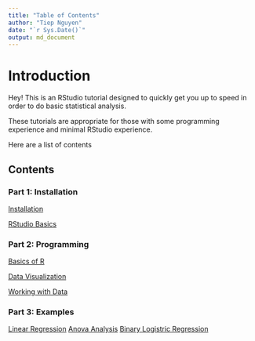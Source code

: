 ```yaml
---
title: "Table of Contents"
author: "Tiep Nguyen"
date: "`r Sys.Date()`"
output: md_document
---
```


# Introduction

Hey! This is an RStudio tutorial designed to quickly get you up to speed in order to do basic statistical analysis.

These tutorials are appropriate for those with some programming experience and minimal RStudio experience.

Here are a list of contents

## Contents

### Part 1: Installation

[Installation](`\Part%201%20Installation\Installation.md`)

[RStudio Basics](`\Part%201%20Installation\RStudio%20Basics.md`)

### Part 2: Programming

[Basics of R](`\Part%202%20Programming\Basics%20of%20R.md`)

[Data Visualization](`\Part%202%20Programming\Data%20Visualization.md`)

[Working with Data](`\Part%202%20Programming\Working%20with%20Data.md`)

### Part 3: Examples

[Linear Regression](`\Examples\Regression\Housing-Regression.md`)
[Anova Analysis](`\Examples\Anova Analysis\ANOVA.md`)
[Binary Logistric Regression](`\Examples\Generalized Linear Models\Binary-Logistic-Regression.md`)
